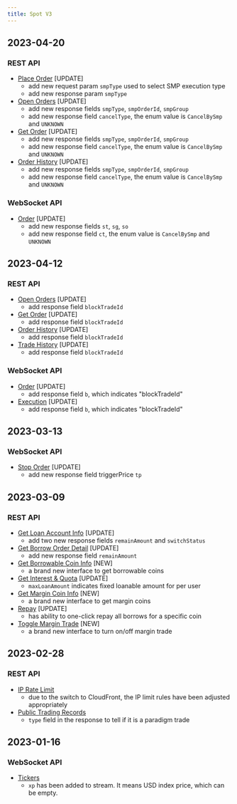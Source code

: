 ```yaml
---
title: Spot V3
---
```

## 2023-04-20
### REST API
- [Place Order](../spot/trade/place-order) [UPDATE]
    - add new request param `smpType` used to select SMP execution type
    - add new response param `smpType`
- [Open Orders](../spot/trade/open-order) [UPDATE]
    - add new response fields `smpType`, `smpOrderId`, `smpGroup`
    - add new response field `cancelType`, the enum value is `CancelBySmp` and `UNKNOWN`
- [Get Order](../spot/trade/get-order) [UPDATE]
    - add new response fields `smpType`, `smpOrderId`, `smpGroup`
    - add new response field `cancelType`, the enum value is `CancelBySmp` and `UNKNOWN`
- [Order History](../spot/trade/order-history) [UPDATE]
    - add new response fields `smpType`, `smpOrderId`, `smpGroup`
    - add new response field `cancelType`, the enum value is `CancelBySmp` and `UNKNOWN`

### WebSocket API
- [Order](../spot/ws-private/order) [UPDATE]
    - add new response fields `st`, `sg`, `so`
    - add new response field `ct`, the enum value is `CancelBySmp` and `UNKNOWN`

## 2023-04-12
### REST API
- [Open Orders](../spot/trade/open-order) [UPDATE]
    - add response field `blockTradeId`
- [Get Order](../spot/trade/get-order) [UPDATE]
    - add response field `blockTradeId`
- [Order History](../spot/trade/order-history) [UPDATE]
    - add response field `blockTradeId`
- [Trade History](../spot/trade/my-trades) [UPDATE]
    - add response field `blockTradeId`

### WebSocket API
- [Order](../spot/ws-private/order) [UPDATE]
    - add response field `b`, which indicates "blockTradeId"
- [Execution](../spot/ws-private/execution) [UPDATE]
    - add response field `b`, which indicates "blockTradeId"

## 2023-03-13
### WebSocket API
- [Stop Order](../spot/ws-private/stop-order) [UPDATE]
    - add new response field triggerPrice `tp`

## 2023-03-09
### REST API
- [Get Loan Account Info](../spot/margin/account) [UPDATE]
    - add two new response fields `remainAmount` and `switchStatus`
- [Get Borrow Order Detail](../spot/margin/borrow-history) [UPDATE]
    - add new response field `remainAmount`
- [Get Borrowable Coin Info](../spot/margin/borrowable-coin) [NEW]
    - a brand new interface to get borrowable coins
- [Get Interest & Quota](../spot/margin/interest) [UPDATE]
    - `maxLoanAmount` indicates fixed loanable amount for per user
- [Get Margin Coin Info](../spot/margin/margin-data) [NEW]
    - a brand new interface to get margin coins
- [Repay](../spot/margin/repay) [UPDATE]
    - has ability to one-click repay all borrows for a specific coin
- [Toggle Margin Trade](../spot/margin/toggle) [NEW]
    - a brand new interface to turn on/off margin trade

## 2023-02-28
### REST API
- [IP Rate Limit](../spot/rate-limit#ip-rate-limit)
    - due to the switch to CloudFront, the IP limit rules have been adjusted appropriately
- [Public Trading Records](../spot/public/recent-trade)
    - `type` field in the response to tell if it is a paradigm trade

## 2023-01-16
### WebSocket API
- [Tickers](../spot/ws-public/ticker)
    - `xp` has been added to stream. It means USD index price, which can be empty.
